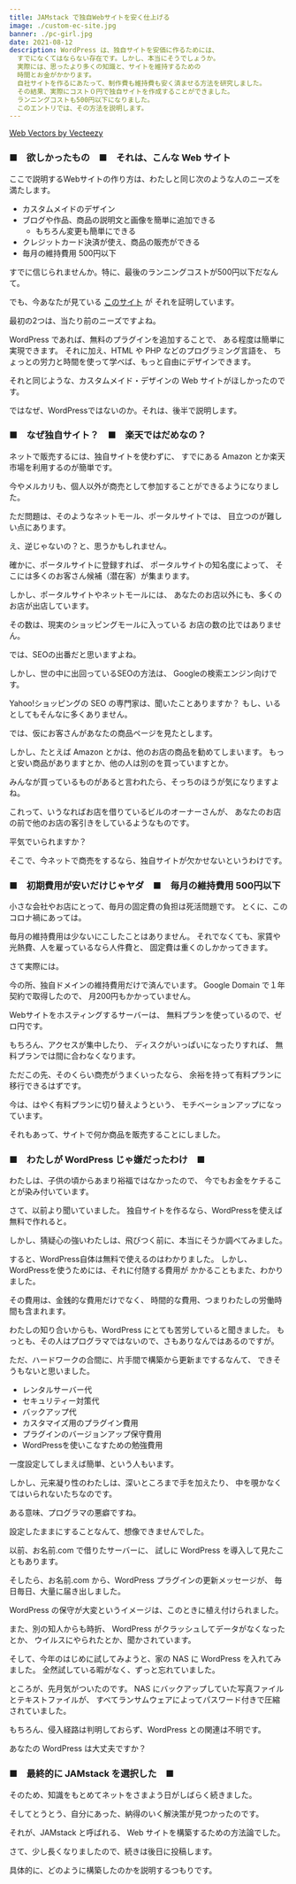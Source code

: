 ```yaml
---
title: JAMstack で独自Webサイトを安く仕上げる
image: ./custom-ec-site.jpg
banner: ./pc-girl.jpg
date: 2021-08-12
description: WordPress は、独自サイトを安価に作るためには、
  すでになくてはならない存在です。しかし、本当にそうでしょうか。
  実際には、思ったより多くの知識と、サイトを維持するための
  時間とお金がかかります。
  自社サイトを作るにあたって、制作費も維持費も安く済ませる方法を研究しました。
  その結果、実際にコスト０円で独自サイトを作成することができました。
  ランニングコストも500円以下になりました。
  このエントリでは、その方法を説明します。
---
```

<div className="min-w-full text-right text-xs">
  <a className="text-xs" href="https://www.vecteezy.com/free-vector/web">Web Vectors by Vecteezy</a>
</div>

### ■　欲しかったもの　■　それは、こんな Web サイト

ここで説明するWebサイトの作り方は、わたしと同じ次のような人のニーズを満たします。

- カスタムメイドのデザイン
- ブログや作品、商品の説明文と画像を簡単に追加できる
    - もちろん変更も簡単にできる
- クレジットカード決済が使え、商品の販売ができる
- 毎月の維持費用 500円以下

すでに信じられませんか。特に、最後のランニングコストが500円以下だなんて。

でも、今あなたが見ている [このサイト](https://www.alizza-ideal.com/) が
それを証明しています。

最初の2つは、当たり前のニーズですよね。

WordPress であれば、無料のプラグインを追加することで、
ある程度は簡単に実現できます。
それに加え、HTML や PHP などのプログラミング言語を、
ちょっとの労力と時間を使って学べば、もっと自由にデザインできます。

それと同じような、カスタムメイド・デザインの Web サイトがほしかったのです。

ではなぜ、WordPressではないのか。それは、後半で説明します。

### ■　なぜ独自サイト？　■　楽天ではだめなの？

ネットで販売するには、独自サイトを使わずに、
すでにある Amazon とか楽天市場を利用するのが簡単です。

今やメルカリも、個人以外が商売として参加することができるようになりました。

ただ問題は、そのようなネットモール、ポータルサイトでは、
目立つのが難しい点にあります。

え、逆じゃないの？と、思うかもしれません。

確かに、ポータルサイトに登録すれば、
ポータルサイトの知名度によって、
そこには多くのお客さん候補（潜在客）が集まります。

しかし、ポータルサイトやネットモールには、
あなたのお店以外にも、多くのお店が出店しています。

その数は、現実のショッピングモールに入っている
お店の数の比ではありません。

では、SEOの出番だと思いますよね。

しかし、世の中に出回っているSEOの方法は、
Googleの検索エンジン向けです。

Yahoo!ショッピングの SEO の専門家は、聞いたことありますか？
もし、いるとしてもそんなに多くありません。

では、仮にお客さんがあなたの商品ページを見たとします。

しかし、たとえば Amazon とかは、他のお店の商品を勧めてしまいます。
もっと安い商品がありますとか、他の人は別のを買っていますとか。

みんなが買っているものがあると言われたら、そっちのほうが気になりますよね。

これって、いうなればお店を借りているビルのオーナーさんが、
あなたのお店の前で他のお店の客引きをしているようなものです。

平気でいられますか？

そこで、今ネットで商売をするなら、独自サイトが欠かせないというわけです。


### ■　初期費用が安いだけじゃヤダ　■　毎月の維持費用 500円以下
小さな会社やお店にとって、毎月の固定費の負担は死活問題です。
とくに、このコロナ禍にあっては。

毎月の維持費用は少ないにこしたことはありません。
それでなくても、家賃や光熱費、人を雇っているなら人件費と、
固定費は重くのしかかってきます。

さて実際には。

今の所、独自ドメインの維持費用だけで済んでいます。
Google Domain で１年契約で取得したので、
月200円もかかっていません。

Webサイトをホスティングするサーバーは、
無料プランを使っているので、ゼロ円です。

もちろん、アクセスが集中したり、
ディスクがいっぱいになったりすれば、
無料プランでは間に合わなくなります。

ただこの先、そのくらい商売がうまくいったなら、
余裕を持って有料プランに移行できるはずです。

今は、はやく有料プランに切り替えようという、
モチベーションアップになっています。

それもあって、サイトで何か商品を販売することにしました。

### ■　わたしが WordPress じゃ嫌だったわけ　■

わたしは、子供の頃からあまり裕福ではなかったので、
今でもお金をケチることが染み付いています。

さて、以前より聞いていました。
独自サイトを作るなら、WordPressを使えば無料で作れると。

しかし、猜疑心の強いわたしは、飛びつく前に、本当にそうか調べてみました。

すると、WordPress自体は無料で使えるのはわかりました。
しかし、WordPressを使うためには、それに付随する費用が
かかることもまた、わかりました。

その費用は、金銭的な費用だけでなく、
時間的な費用、つまりわたしの労働時間も含まれます。

わたしの知り合いからも、WordPress にとても苦労していると聞きました。
もっとも、その人はプログラマではないので、さもありなんではあるのですが。

ただ、ハードワークの合間に、片手間で構築から更新までするなんて、
できそうもないと思いました。

- レンタルサーバー代
- セキュリティー対策代
- バックアップ代
- カスタマイズ用のプラグイン費用
- プラグインのバージョンアップ保守費用
- WordPressを使いこなすための勉強費用

一度設定してしまえば簡単、という人もいます。

しかし、元来凝り性のわたしは、深いところまで手を加えたり、
中を覗かなくてはいられないたちなのです。

ある意味、プログラマの悪癖ですね。

設定したままにすることなんて、想像できませんでした。

以前、お名前.com で借りたサーバーに、
試しに WordPress を導入して見たこともあります。

そしたら、お名前.com から、WordPress プラグインの更新メッセージが、
毎日毎日、大量に届き出しました。

WordPress の保守が大変というイメージは、このときに植え付けられました。

また、別の知人からも時折、 WordPress がクラッシュしてデータがなくなったとか、
ウイルスにやられたとか、聞かされています。

そして、今年のはじめに試してみようと、家の NAS に WordPress を入れてみました。
全然試している暇がなく、ずっと忘れていました。

ところが、先月気がついたのです。
NAS にバックアップしていた写真ファイルとテキストファイルが、
すべてランサムウェアによってパスワード付きで圧縮されていました。

もちろん、侵入経路は判明しておらず、WordPress との関連は不明です。

あなたの WordPress は大丈夫ですか？

### ■　最終的に JAMstack を選択した　■

そのため、知識をもとめてネットをさまよう日がしばらく続きました。

そしてとうとう、自分にあった、納得のいく解決策が見つかったのです。

それが、JAMstack と呼ばれる、 Web サイトを構築するための方法論でした。

さて、少し長くなりましたので、続きは後日に投稿します。

具体的に、どのように構築したのかを説明するつもりです。


